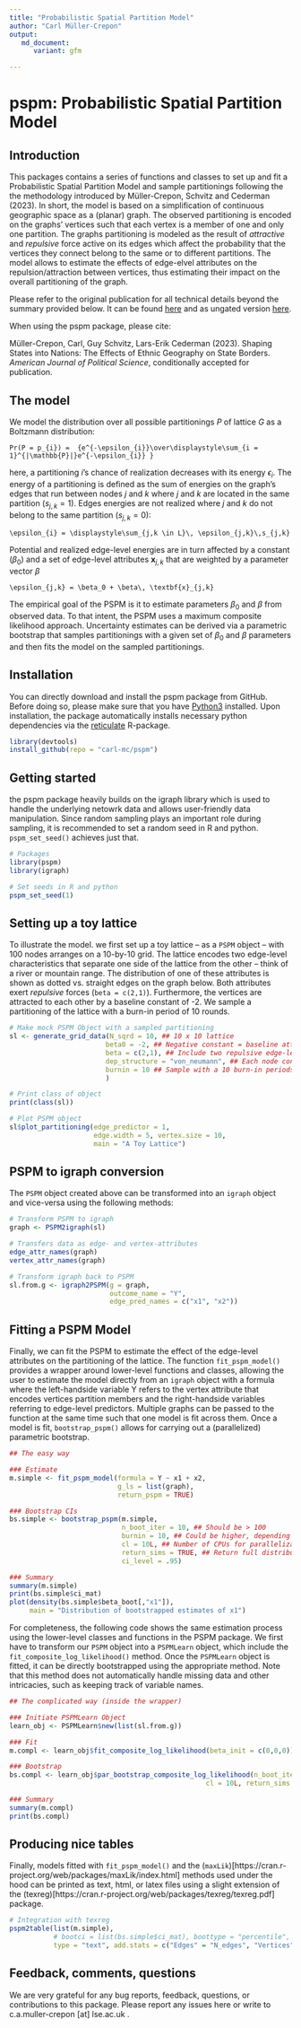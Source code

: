 ```yaml
---
title: "Probabilistic Spatial Partition Model"
author: "Carl Müller-Crepon"
output:
   md_document:
      variant: gfm

---
```



# pspm: Probabilistic Spatial Partition Model

## Introduction

This packages contains a series of functions and classes to set up and fit a Probabilistic Spatial Partition Model and sample partitionings following the the methodology introduced by Müller-Crepon, Schvitz and Cederman (2023). In short, the model is based on a simplification of continuous geographic space as a (planar) graph. The observed partitioning is encoded on the graphs' vertices such that each vertex is a member of one and only one partition. The graphs partitioning is modeled as the result of _attractive_ and _repulsive_ force active on its edges which affect the probability that the vertices they connect belong to the same or to different partitions. The model allows to estimate the effects of edge-elvel attributes on the repulsion/attraction between vertices, thus estimating their impact on the overall partitioning of the graph.  

Please refer to the original publication for all technical details beyond the summary provided below. It can be found [here]() and as ungated version [here](http://www.carlmueller-crepon.org/publication/state_shape/). 

When using the pspm package, please cite:

Müller-Crepon, Carl, Guy Schvitz, Lars-Erik Cederman (2023).
Shaping States into Nations: The Effects of Ethnic Geography on State Borders.
_American Journal of Political Science_, conditionally accepted for publication.  


## The model
We model the distribution over all possible partitionings $P$ of lattice $G$ as a Boltzmann distribution:

```math
Pr(P = p_{i}) =  {e^{-\epsilon_{i}}\over\displaystyle\sum_{i = 1}^{|\mathbb{P}|}e^{-\epsilon_{i}} }
```

here, a partitioning $i$'s chance of realization decreases with its energy $\epsilon_i$. The energy of a partitioning is defined as the sum of energies on the graph's edges that run between nodes $j$ and $k$ where $j$ and $k$ are located in the same partition ($s_{j,k} = 1$). Edges energies are not realized where $j$ and $k$ do not belong to the same partition ($s_{j,k} = 0$):

```math
\epsilon_{i} = \displaystyle\sum_{j,k \in L}\, \epsilon_{j,k}\,s_{j,k}
```

Potential and realized edge-level energies are in turn affected by a constant ($\beta_0$) and a set of edge-level attributes $\textbf{x}_{j,k}$ that are weighted by a parameter vector $\beta$

```math
\epsilon_{j,k} = \beta_0 + \beta\, \textbf{x}_{j,k}
```

The empirical goal of the PSPM is it to estimate parameters $\beta_0$ and $\beta$ from observed data. To that intent, the PSPM uses a maximum composite likelihood approach. Uncertainty estimates can be derived via a parametric bootstrap that samples partitionings with a given set of $\beta_0$ and $\beta$ parameters and then fits the model on the sampled partitionings. 



## Installation

You can directly download and install the pspm package from GitHub. Before doing so, please make sure that you have [Python3](https://www.python.org/downloads/) installed. Upon installation, the package automatically installs necessary python dependencies via the [reticulate](https://cran.r-project.org/web/packages/reticulate/index.html) R-package. 

```r
library(devtools)
install_github(repo = "carl-mc/pspm")
```


## Getting started

the pspm package heavily builds on the igraph library which is used to handle the underlying netowrk data and allows user-friendly data manipulation. Since random sampling plays an important role during sampling, it is recommended to set a random seed in R and python. `pspm_set_seed()` achieves just that. 

```r
# Packages
library(pspm)
library(igraph)

# Set seeds in R and python
pspm_set_seed(1)

```


## Setting up a toy lattice

To illustrate the model. we first set up a toy lattice -- as a `PSPM` object -- with 100 nodes arranges on a 10-by-10 grid. The lattice encodes two edge-level characteristics that separate one side of the lattice from the other -- think of a river or mountain range. The distribution of one of these attributes is shown as dotted vs. straight edges on the graph below. Both attributes exert _repulsive_ forces (`beta = c(2,1)`). Furthermore, the vertices are attracted to each other by a baseline constant of -2. We sample a partitioning of the lattice with a burn-in period of 10 rounds.

```r
# Make mock PSPM Object with a sampled partitioning
sl <- generate_grid_data(N_sqrd = 10, ## 10 x 10 lattice
                        beta0 = -2, ## Negative constant = baseline attraction between nodes
                        beta = c(2,1), ## Include two repulsive edge-level predictors
                        dep_structure = "von_neumann", ## Each node connects to 4 neighbors
                        burnin = 10 ## Sample with a 10 burn-in periods
                        )

# Print class of object
print(class(sl))

# Plot PSPM object
sl$plot_partitioning(edge_predictor = 1, 
                     edge.width = 5, vertex.size = 10,
                     main = "A Toy Lattice")
```


## PSPM to igraph conversion

The `PSPM` object created above can be transformed into an `igraph` object and vice-versa using the following methods:

```r
# Transform PSPM to igraph
graph <- PSPM2igraph(sl)

# Transfers data as edge- and vertex-attributes
edge_attr_names(graph)
vertex_attr_names(graph)

# Transform igraph back to PSPM
sl.from.g <- igraph2PSPM(g = graph, 
                         outcome_name = "Y",
                         edge_pred_names = c("x1", "x2"))

```


## Fitting a PSPM Model

Finally, we can fit the PSPM to estimate the effect of the edge-level attributes on the partitioning of the lattice. The function `fit_pspm_model()` provides a wrapper around lower-level functions and classes, allowing the user to estimate the model directly from an `igraph` object with a formula where the left-handside variable Y refers to the vertex attribute that encodes vertices partition members and the right-handside variables referring to edge-level predictors. Multiple graphs can be passed to the function at the same time such that one model is fit across them. Once a model is fit, `bootstrap_pspm()` allows for carrying out a (parallelized) parametric bootstrap. 

```r
## The easy way

### Estimate
m.simple <- fit_pspm_model(formula = Y ~ x1 + x2, 
                           g_ls = list(graph),
                           return_pspm = TRUE)

### Bootstrap CIs
bs.simple <- bootstrap_pspm(m.simple,
                            n_boot_iter = 10, ## Should be > 100
                            burnin = 10, ## Could be higher, depending on complexite of graph and model
                            cl = 10L, ## Number of CPUs for parallelization
                            return_sims = TRUE, ## Return full distribution of estimates
                            ci_level = .95)

### Summary
summary(m.simple)
print(bs.simple$ci_mat)
plot(density(bs.simple$beta_boot[,"x1"]),
     main = "Distribution of bootstrapped estimates of x1")

```


For completeness, the following code shows the same estimation process using the lower-level classes and functions in the PSPM package. We first have to transform our `PSPM` object into a `PSPMLearn` object, which include the `fit_composite_log_likelihood()` method. Once the `PSPMLearn` object is fitted, it can be directly bootstrapped using the appropriate method. Note that this method does not automatically handle missing data and other intricacies, such as keeping track of variable names.  

```r
## The complicated way (inside the wrapper)

### Initiate PSPMLearn Object
learn_obj <- PSPMLearn$new(list(sl.from.g))

### Fit
m.compl <- learn_obj$fit_composite_log_likelihood(beta_init = c(0,0,0))

### Bootstrap
bs.compl <- learn_obj$par_bootstrap_composite_log_likelihood(n_boot_iter = 10, burnin = 10,
                                                 cl = 10L, return_sims = FALSE, ci_level = .95)

### Summary
summary(m.compl)
print(bs.compl)
```


## Producing nice tables

Finally, models fitted with  `fit_pspm_model()` and the (`maxLik`)[https://cran.r-project.org/web/packages/maxLik/index.html] methods used under the hood can be printed as text, html, or latex files using a slight extension of the (texreg)[https://cran.r-project.org/web/packages/texreg/texreg.pdf] package. 


```r
# Integration with texreg
pspm2table(list(m.simple),
           # bootci = list(bs.simple$ci_mat), boottype = "percentile",
           type = "text", add.stats = c("Edges" = "N_edges", "Vertices" = "N"))


```


## Feedback, comments, questions
We are very grateful for any bug reports, feedback, questions, or contributions to this package. Please report any issues here or write to c.a.muller-crepon [at] lse.ac.uk .
